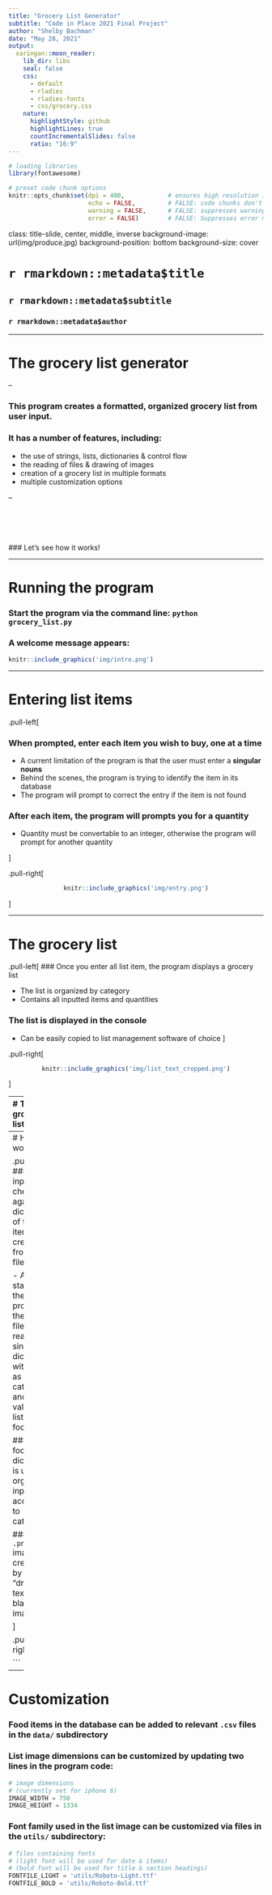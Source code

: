 ```yaml
---
title: "Grocery List Generator"
subtitle: "Code in Place 2021 Final Project"
author: "Shelby Bachman"
date: "May 28, 2021"
output:
  xaringan::moon_reader:
    lib_dir: libs
    seal: false
    css:
      - default
      - rladies
      - rladies-fonts
      - css/grocery.css
    nature:
      highlightStyle: github
      highlightLines: true
      countIncrementalSlides: false
      ratio: "16:9"
---
```


```r

# loading libraries
library(fontawesome)

# preset code chunk options
knitr::opts_chunk$set(dpi = 400,            # ensures high resolution images
                      echo = FALSE,         # FALSE: code chunks don't show
                      warning = FALSE,      # FALSE: suppresses warning messages
                      error = FALSE)        # FALSE: Suppresses error messages

```

class: title-slide, center, middle, inverse
background-image: url(img/produce.jpg)
background-position: bottom
background-size: cover

# `r rmarkdown::metadata$title`
## `r rmarkdown::metadata$subtitle`
### `r rmarkdown::metadata$author`

---

# The grocery list generator

--

### This program creates a formatted, organized grocery list from user input.

### It has a number of features, including:

- the use of strings, lists, dictionaries & control flow
- the reading of files & drawing of images
- creation of a grocery list in multiple formats
- multiple customization options

--

<br>
<br>
<br>
<br>
### Let's see how it works!


---

# Running the program

### Start the program via the command line:  `python grocery_list.py`

### A welcome message appears:
```r

knitr::include_graphics('img/intro.png')

```

---

# Entering list items

.pull-left[


### When prompted, enter each item you wish to buy, one at a time


- A current limitation of the program is that the user must enter a **singular nouns**
- Behind the scenes, the program is trying to identify the item in its database
- The program will prompt to correct the entry if the item is not found

### After each item, the program will prompts you for a quantity

- Quantity must be convertable to an integer, otherwise the program will prompt for another quantity

]

.pull-right[
<center>
```r

knitr::include_graphics('img/entry.png')

```
</center>
]


---

# The grocery list

.pull-left[
### Once you enter all list item, the program displays a grocery list

- The list is organized by category
- Contains all inputted items and quantities

### The list is displayed in the console

- Can be easily copied to list management software of choice
]

.pull-right[
<center>
```r

knitr::include_graphics('img/list_text_cropped.png')

```
</center>
]

---
# The grocery list

.pull-left[
### The list is also saved as a `.png` image

- Dimensions scaled for a smartphone
- Current date included
- Can be emailed or shared to the cloud
- Saved to the `lists/` subdirectory in the same folder as the program

<br>

```r

knitr::include_graphics('img/list_image_loc.png')

```

]

.pull-right[
<center>
```r

knitr::include_graphics('img/grocery_list_2021-05-26_cropped.png')

```
</center>
]


---
# How it works

.pull-left[
### User inputs are checked against a dictionary of food items, created from `.csv` files

- At the start of the program, these `.csv` files are read into a single dictionary, with keys as categories and values as lists of foods

### The food dictionary is used to organize inputs according to category

### The `.png` image is created by "drawing" text on a blank image

]

.pull-right[
<center>
<br>
```r

knitr::include_graphics('img/database.png')

```
</center>
]


---
# Customization

### Food items in the database can be added to relevant `.csv` files in the `data/` subdirectory

### List image dimensions can be customized by updating two lines in the program code:

```python
# image dimensions
# (currently set for iphone 6)
IMAGE_WIDTH = 750
IMAGE_HEIGHT = 1334
```

### Font family used in the list image can be customized via files in the `utils/` subdirectory:

```python
# files containing fonts
# (light font will be used for date & items)
# (bold font will be used for title & section headings)
FONTFILE_LIGHT = 'utils/Roboto-Light.ttf'
FONTFILE_BOLD = 'utils/Roboto-Bold.ttf'
```
